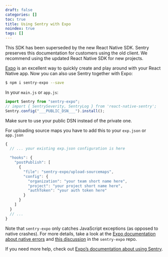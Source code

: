 ```yaml
---
draft: false
categories: []
toc: true
title: Using Sentry with Expo
noindex: true
tags: []
---
```


<Alert level="warning" title="Note"><markdown>

This SDK has been superseded by the new React Native SDK. Sentry preserves this documentation for customers using the old client. We recommend using the <Link to="/platforms/react-native/">updated React Native SDK</Link> for new projects.

</markdown></Alert>

[Expo](https://expo.io/) is an excellent way to quickly create and play around with your React Native app. Now you can also use Sentry together with Expo:

```bash
$ npm i sentry-expo --save
```

In your `main.js` or `app.js`:

```javascript
import Sentry from "sentry-expo";
// import { SentrySeverity, SentryLog } from 'react-native-sentry';
Sentry.config("___PUBLIC_DSN___").install();
```

Make sure to use your public DSN instead of the private one.

For uploading source maps you have to add this to your `exp.json` or `app.json`

```javascript
{
  // ... your existing exp.json configuration is here

  "hooks": {
    "postPublish": [
      {
        "file": "sentry-expo/upload-sourcemaps",
        "config": {
          "organization": "your team short name here",
          "project": "your project short name here",
          "authToken": "your auth token here"
        }
      }
    ]
  }
  // ...
}
```

Note that `sentry-expo` only catches JavaScript exceptions (as opposed to native crashes). For more details, take a look at the [Expo documentation about native errors](https://docs.expo.io/versions/latest/guides/errors/#what-about-native-errors) and [this discussion](https://github.com/expo/sentry-expo/issues/87) in the `sentry-expo` repo.

If you need more help, check out [Expo’s documentation about using Sentry](https://docs.expo.io/versions/latest/guides/using-sentry/).
